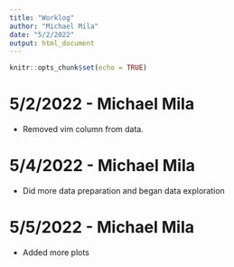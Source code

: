 ```yaml
---
title: "Worklog"
author: "Michael Mila"
date: "5/2/2022"
output: html_document
---
```


```r
knitr::opts_chunk$set(echo = TRUE)
```

# 5/2/2022 - Michael Mila

- Removed vim column from data.

# 5/4/2022 - Michael Mila

- Did more data preparation and began data exploration

# 5/5/2022 - Michael Mila

- Added more plots